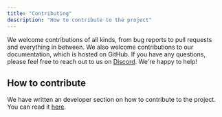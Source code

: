 ```yaml
---
title: "Contributing"
description: "How to contribute to the project"
---
```


We welcome contributions of all kinds, from bug reports to pull requests and everything in between. We also welcome contributions to our documentation, which is hosted on GitHub. If you have any questions, please feel free to reach out to us on [Discord](https://discord.gg/ZtPdPmu9xW). We're happy to help!

## How to contribute

We have written an developer section on how to contribute to the project. You can read it [here](/gettingstarted/devnotes/workflow).
